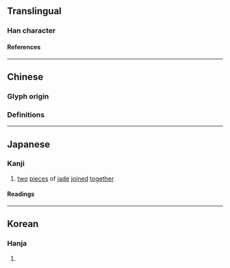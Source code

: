 {{also|玨}}
{{character info}}
==Translingual==

===Han character===
{{Han char|rn=96|rad=玉|as=05|sn=9|four=1111|canj=MGMGI|ids=⿰𤣩玉}}

====References====
{{Han ref|kx=0730.081|dkj=20926|dj=1141.180|hdz=21105.120|uh=73CF}}

----

==Chinese==

===Glyph origin===
{{Han etym}}

===Definitions===
{{zh-see|玨}}

----

==Japanese==

===Kanji===
{{ja-kanji|grade=|rs=玉05}}

# [[two]] [[piece]]s of [[jade]] [[join]]ed [[together]]

====Readings====
{{ja-readings
|goon=こく
|kanon=かく
}}

----

==Korean==

===Hanja===
{{ko-hanja|hangeul=[[각]], [[곡]]|eumhun=|rv=gak, gok|mr=kak, kok|y=kak, kok}}

# {{rfdef|ko|sort=玉05}}